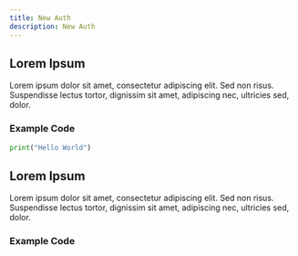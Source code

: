 ```yaml
---
title: New Auth
description: New Auth
---
```


## Lorem Ipsum

Lorem ipsum dolor sit amet, consectetur adipiscing elit. Sed non risus. Suspendisse lectus tortor, dignissim sit amet, adipiscing nec, ultricies sed, dolor. 

### Example Code
```python
print("Hello World")
```

## Lorem Ipsum

Lorem ipsum dolor sit amet, consectetur adipiscing elit. Sed non risus. Suspendisse lectus tortor, dignissim sit amet, adipiscing nec, ultricies sed, dolor. 

### Example Code